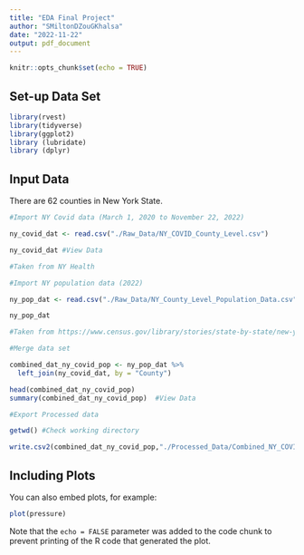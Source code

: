 ```yaml
---
title: "EDA Final Project"
author: "SMiltonDZouGKhalsa"
date: "2022-11-22"
output: pdf_document
---
```


```r
knitr::opts_chunk$set(echo = TRUE)
```

## Set-up Data Set

```r

library(rvest)
library(tidyverse)
library(ggplot2)
library (lubridate)
library (dplyr)

```



## Input Data

There are 62 counties in New York State.

```r

#Import NY Covid data (March 1, 2020 to November 22, 2022)

ny_covid_dat <- read.csv("./Raw_Data/NY_COVID_County_Level.csv")

ny_covid_dat #View Data

#Taken from NY Health

#Import NY population data (2022)

ny_pop_dat <- read.csv("./Raw_Data/NY_County_Level_Population_Data.csv")

ny_pop_dat

#Taken from https://www.census.gov/library/stories/state-by-state/new-york-population-change-between-census-decade.html

#Merge data set

combined_dat_ny_covid_pop <- ny_pop_dat %>% 
  left_join(ny_covid_dat, by = "County")

head(combined_dat_ny_covid_pop)
summary(combined_dat_ny_covid_pop)  #View Data

#Export Processed data

getwd() #Check working directory

write.csv2(combined_dat_ny_covid_pop,"./Processed_Data/Combined_NY_COVID_Pop.csv")
```

## Including Plots

You can also embed plots, for example:

```r
plot(pressure)
```

Note that the `echo = FALSE` parameter was added to the code chunk to prevent printing of the R code that generated the plot.
